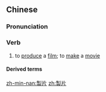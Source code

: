 {{also|制片}}
==Chinese==
{{zh-forms|s=制片}}

===Pronunciation===
{{zh-pron
|m=zhìpiàn,zhìpiān,er=y,2er=y
|mn=chè-phìⁿ
|cat=v
}}

===Verb===
{{zh-verb}}

# to [[produce]] a [[film]]; to [[make]] a [[movie]]

====Derived terms====
{{zh-der|製片廠|製片人}}

[[zh-min-nan:製片]]
[[zh:製片]]